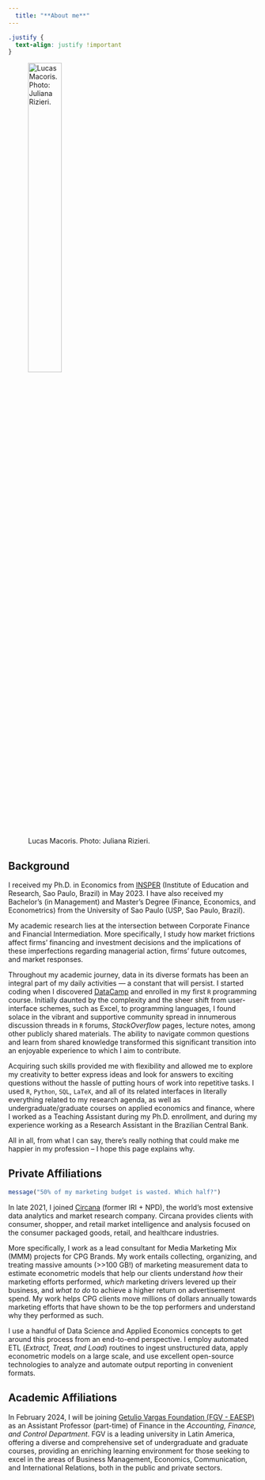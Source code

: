 ```yaml
---
  title: "**About me**"
---
```


```css
.justify {
  text-align: justify !important
}
```


![Lucas Macoris. Photo: Juliana Rizieri.](Lucas Macoris Portrait.jpg){width=40% fig-align="left" fig-alt="Lucas Macoris"}

::: {.justify}

## Background

I received my Ph.D. in Economics from [INSPER](https://www.insper.edu.br/en/) (Institute of Education and Research, Sao Paulo, Brazil) in May 2023. I have also received my Bachelor's (in Management) and Master's Degree (Finance, Economics, and Econometrics) from the University of Sao Paulo (USP, Sao Paulo, Brazil).

My academic research lies at the intersection between Corporate Finance and Financial Intermediation. More specifically, I study how market frictions affect firms’ financing and investment decisions and the implications of these imperfections regarding managerial action, firms’ future outcomes, and market responses.

Throughout my academic journey, data in its diverse formats has been an integral part of my daily activities — a constant that will persist. I started coding when I discovered [DataCamp](https://www.datacamp.com) and enrolled in my first `R` programming course. Initially daunted by the complexity and the sheer shift from user-interface schemes, such as Excel, to programming languages, I found solace in the vibrant and supportive community spread in innumerous discussion threads in `R` forums, *StackOverflow* pages, lecture notes, among other publicly shared materials. The ability to navigate common questions and learn from shared knowledge transformed this significant transition into an enjoyable experience to which I aim to contribute.

Acquiring such skills provided me with flexibility and allowed me to explore my creativity to better express ideas and look for answers to exciting questions without the hassle of putting hours of work into repetitive tasks. I used `R`, `Python`, `SQL`, `LaTeX`, and all of its related interfaces in literally everything related to my research agenda, as well as undergraduate/graduate courses on applied economics and finance, where I worked as a Teaching Assistant during my Ph.D. enrollment, and  during my experience working as a Research Assistant in the Brazilian Central Bank.

All in all, from what I can say, there's really nothing that could make me happier in my profession -- I hope this page explains why.


## Private Affiliations

```r
message("50% of my marketing budget is wasted. Which half?")
```

In late 2021, I joined [Circana](https://www.circana.com) (former IRI + NPD), the world's most extensive data analytics and market research company. Circana provides clients with consumer, shopper, and retail market intelligence and analysis focused on the consumer packaged goods, retail, and healthcare industries. 

More specifically, I work as a lead consultant for Media Marketing Mix (MMM) projects for CPG Brands. My work entails collecting, organizing, and treating massive amounts (>>100 GB!) of marketing measurement data to estimate econometric models that help our clients understand *how* their marketing efforts performed, *which* marketing drivers levered up their business, and *what to do* to achieve a higher return on advertisement spend. My work helps CPG clients move millions of dollars annually towards marketing efforts that have shown to be the top performers and understand why they performed as such.

I use a handful of Data Science and Applied Economics concepts to get around this process from an end-to-end perspective. I employ automated ETL (*Extract, Treat, and Load*) routines to ingest unstructured data, apply econometric models on a large scale, and use excellent open-source technologies to analyze and automate output reporting in convenient formats.

## Academic Affiliations

In February 2024, I will be joining [Getulio Vargas Foundation (FGV - EAESP)](https://eaesp.fgv.br/) as an Assistant Professor (part-time) of Finance in the *Accounting, Finance, and Control Department*. FGV is a leading university in Latin America, offering a diverse and comprehensive set of undergraduate and graduate courses, providing an enriching learning environment for those seeking to excel in the areas of Business Management, Economics, Communication, and International Relations, both in the public and private sectors.

:::


